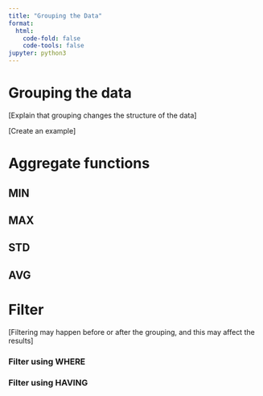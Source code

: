 ```yaml
---
title: "Grouping the Data"
format:
  html:
    code-fold: false
    code-tools: false
jupyter: python3
---
```



# Grouping the data

[Explain that grouping changes the structure of the data]

[Create an example]

# Aggregate functions

## MIN

## MAX

## STD

## AVG

# Filter

[Filtering may happen before or after the grouping, and this may affect the results]

### Filter using WHERE


### Filter using HAVING


